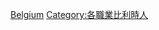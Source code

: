 {{Commonscat|Philosophers from Belgium}}

[[Category:各國哲學家|Belgium]]
[[Category:各職業比利時人|Category:各職業比利時人]]